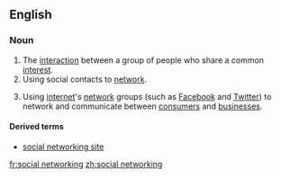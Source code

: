 ==English==

===Noun===
{{en-noun|sg=[[social]] [[networking]]|-}}

# The [[interaction]] between a group of people who share a common [[interest]].
# Using social contacts to [[network]].
# {{internet|business}} Using [[internet]]'s [[network]] groups (such as [[Facebook]] and [[Twitter]]) to network and communicate between [[consumers]] and [[businesses]].

====Derived terms====
*[[social networking site]]

[[fr:social networking]]
[[zh:social networking]]